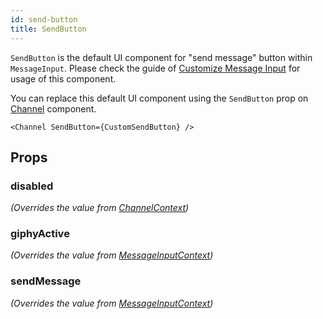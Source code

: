 ```yaml
---
id: send-button
title: SendButton
---
```



`SendButton` is the default UI component for "send message" button within `MessageInput`. Please check the guide of [Customize Message Input](../../guides/customize-message-input) for usage of this component.

You can replace this default UI component using the `SendButton` prop on [Channel](../../core-components/channel) component.

```tsx
<Channel SendButton={CustomSendButton} />
```

## Props

### disabled

_(Overrides the value from [ChannelContext](../../contexts/channel-context))_

<Disabled />

### giphyActive

_(Overrides the value from [MessageInputContext](../../contexts/message-input-context))_

<GiphyActive />

### sendMessage

_(Overrides the value from [MessageInputContext](../../contexts/message-input-context))_

<SendMessage />